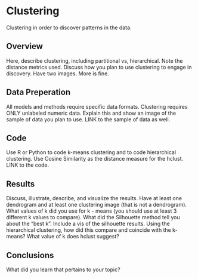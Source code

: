 # Clustering

Clustering in order to discover patterns in the data.


## Overview

Here, describe clustering, including partitional vs, hierarchical. Note the distance metrics used. Discuss how you plan to use clustering to engage in discovery. Have two images. More is fine.


## Data Preperation

All models and methods require specific data formats. Clustering requires ONLY unlabeled numeric data. Explain this and show an image of the sample of data you plan to use. LINK to the sample of data as well.

## Code

Use R or Python to code k-means clustering and to code hierarchical clustering. Use Cosine Similarity as the distance measure for the hclust. LINK to the code.

## Results

Discuss, illustrate, describe, and visualize the results. Have at least one dendrogram and at least one clustering image (that is not a dendrogram). What values of k did you use for k - means (you should use at least 3 different k values to compare). What did the Silhouette method tell you about the "best k". Include a vis of the silhouette results. Using the hierarchical clustering, how did this compare and coincide with the k-means? What value of k does hclust suggest?

## Conclusions

What did you learn that pertains to your topic?
